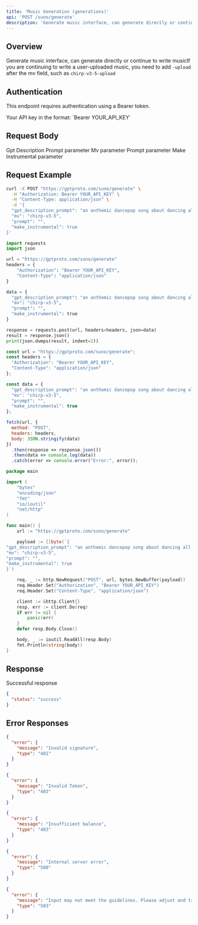 ```yaml
---
title: 'Music Generation (generations)'
api: 'POST /suno/generate'
description: 'Generate music interface, can generate directly or continue to write musicIf you are continuing to write a user-uploaded music, you need to add `-upload` after the mv field, such as `chirp-v3-5-upload`'
---
```


## Overview

Generate music interface, can generate directly or continue to write musicIf you are continuing to write a user-uploaded music, you need to add `-upload` after the mv field, such as `chirp-v3-5-upload`

## Authentication

This endpoint requires authentication using a Bearer token.

<ParamField header="Authorization" type="string" required default="sk-***********">
  Your API key in the format: `Bearer YOUR_API_KEY`
</ParamField>

## Request Body

<ParamField body="gpt_description_prompt" type="string"  default="an anthemic dancepop song about dancing all night long">
  Gpt Description Prompt parameter
</ParamField>

<ParamField body="mv" type="string"  default="chirp-v3-5">
  Mv parameter
</ParamField>

<ParamField body="prompt" type="string" required default="">
  Prompt parameter
</ParamField>

<ParamField body="make_instrumental" type="boolean"  default="true">
  Make Instrumental parameter
</ParamField>

## Request Example

<CodeGroup>

```bash cURL
curl -X POST "https://gptproto.com/suno/generate" \
  -H "Authorization: Bearer YOUR_API_KEY" \
  -H "Content-Type: application/json" \
  -d '{
  "gpt_description_prompt": "an anthemic dancepop song about dancing all night long",
  "mv": "chirp-v3-5",
  "prompt": "",
  "make_instrumental": true
}'
```

```python Python
import requests
import json

url = "https://gptproto.com/suno/generate"
headers = {
    "Authorization": "Bearer YOUR_API_KEY",
    "Content-Type": "application/json"
}

data = {
  "gpt_description_prompt": "an anthemic dancepop song about dancing all night long",
  "mv": "chirp-v3-5",
  "prompt": "",
  "make_instrumental": true
}

response = requests.post(url, headers=headers, json=data)
result = response.json()
print(json.dumps(result, indent=2))
```

```javascript JavaScript
const url = "https://gptproto.com/suno/generate";
const headers = {
  "Authorization": "Bearer YOUR_API_KEY",
  "Content-Type": "application/json"
};

const data = {
  "gpt_description_prompt": "an anthemic dancepop song about dancing all night long",
  "mv": "chirp-v3-5",
  "prompt": "",
  "make_instrumental": true
};

fetch(url, {
  method: "POST",
  headers: headers,
  body: JSON.stringify(data)
})
  .then(response => response.json())
  .then(data => console.log(data))
  .catch(error => console.error("Error:", error));
```

```go Go
package main

import (
    "bytes"
    "encoding/json"
    "fmt"
    "io/ioutil"
    "net/http"
)

func main() {
    url := "https://gptproto.com/suno/generate"

    payload := []byte(`{
"gpt_description_prompt": "an anthemic dancepop song about dancing all night long",
"mv": "chirp-v3-5",
"prompt": "",
"make_instrumental": true
}`)

    req, _ := http.NewRequest("POST", url, bytes.NewBuffer(payload))
    req.Header.Set("Authorization", "Bearer YOUR_API_KEY")
    req.Header.Set("Content-Type", "application/json")

    client := &http.Client{}
    resp, err := client.Do(req)
    if err != nil {
        panic(err)
    }
    defer resp.Body.Close()

    body, _ := ioutil.ReadAll(resp.Body)
    fmt.Println(string(body))
}
```

</CodeGroup>

## Response

<ResponseField name="Success" type="200">
  Successful response

```json
{
  "status": "success"
}
```
</ResponseField>

## Error Responses

<ResponseExample>

```json 401 - Invalid signature
{
  "error": {
    "message": "Invalid signature",
    "type": "401"
  }
}
```

```json 403 - Invalid Token
{
  "error": {
    "message": "Invalid Token",
    "type": "403"
  }
}
```

```json 403 - Insufficient balance
{
  "error": {
    "message": "Insufficient balance",
    "type": "403"
  }
}
```

```json 500 - Internal server error
{
  "error": {
    "message": "Internal server error",
    "type": "500"
  }
}
```

```json 503 - Content policy violation
{
  "error": {
    "message": "Input may not meet the guidelines. Please adjust and try again.",
    "type": "503"
  }
}
```

</ResponseExample>

